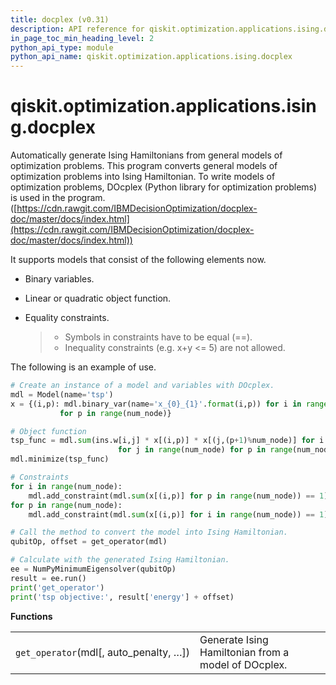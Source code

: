 ```yaml
---
title: docplex (v0.31)
description: API reference for qiskit.optimization.applications.ising.docplex in qiskit v0.31
in_page_toc_min_heading_level: 2
python_api_type: module
python_api_name: qiskit.optimization.applications.ising.docplex
---
```


<span id="module-qiskit.optimization.applications.ising.docplex" />

<span id="qiskit-optimization-applications-ising-docplex" />

# qiskit.optimization.applications.ising.docplex

Automatically generate Ising Hamiltonians from general models of optimization problems. This program converts general models of optimization problems into Ising Hamiltonian. To write models of optimization problems, DOcplex (Python library for optimization problems) is used in the program. ([https://cdn.rawgit.com/IBMDecisionOptimization/docplex-doc/master/docs/index.html](https://cdn.rawgit.com/IBMDecisionOptimization/docplex-doc/master/docs/index.html))

It supports models that consist of the following elements now.

*   Binary variables.

*   Linear or quadratic object function.

*   Equality constraints.

    > *   Symbols in constraints have to be equal (==).
    > *   Inequality constraints (e.g. x+y \<= 5) are not allowed.

The following is an example of use.

```python
# Create an instance of a model and variables with DOcplex.
mdl = Model(name='tsp')
x = {(i,p): mdl.binary_var(name='x_{0}_{1}'.format(i,p)) for i in range(num_node)
           for p in range(num_node)}

# Object function
tsp_func = mdl.sum(ins.w[i,j] * x[(i,p)] * x[(j,(p+1)%num_node)] for i in range(num_node)
                        for j in range(num_node) for p in range(num_node))
mdl.minimize(tsp_func)

# Constraints
for i in range(num_node):
    mdl.add_constraint(mdl.sum(x[(i,p)] for p in range(num_node)) == 1)
for p in range(num_node):
    mdl.add_constraint(mdl.sum(x[(i,p)] for i in range(num_node)) == 1)

# Call the method to convert the model into Ising Hamiltonian.
qubitOp, offset = get_operator(mdl)

# Calculate with the generated Ising Hamiltonian.
ee = NumPyMinimumEigensolver(qubitOp)
result = ee.run()
print('get_operator')
print('tsp objective:', result['energy'] + offset)
```

**Functions**

|                                          |                                                     |
| ---------------------------------------- | --------------------------------------------------- |
| `get_operator`(mdl\[, auto\_penalty, …]) | Generate Ising Hamiltonian from a model of DOcplex. |

